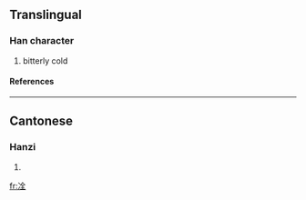 ==Translingual==
===Han character===
{{Han char|rad=冫|as=06|sn=8|four=|canj=戈一人一土 (IMOMG)}}
# bitterly cold
====References====
{{Han ref|kx=0132.190|hdz=10297.090|uh=34CC|ud=13516}}

----
==Cantonese==
===Hanzi===
{{yue-hanzi|jyut=|y=chang1, chang1 gwai3 ting4 tong3}}
# {{defn|Cantonese}}

[[fr:㓌]]